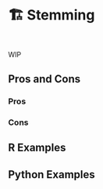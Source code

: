 # 🏗️ Stemming {#sec-text-stemming}

::: {style="visibility: hidden; height: 0px;"}
## Stemming
:::

WIP

## Pros and Cons

### Pros

### Cons

## R Examples

## Python Examples


